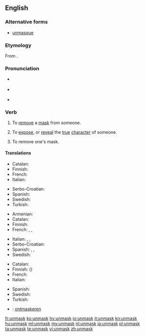 {{was wotd|2010|November|9}}
==English==

===Alternative forms===
* [[unmasque]] {{qualifier|archaic}}

===Etymology===
From {{prefix|un|mask}}.

===Pronunciation===
* {{a|UK}} {{IPA|/ʌnˈmæsk/|/ʌnˈmɑːsk/}}
* {{a|US}} {{IPA|/ʌnˈmæsk/}}
* {{rhymes|æsk|lang=en}}

===Verb===
{{en-verb}}

# {{context|transitive|lang=en}} To [[remove]] a [[mask]] from someone.
# {{context|transitive|lang=en}} To [[expose]], or [[reveal]] the [[true]] [[character]] of someone.
# {{context|intransitive|lang=en}} To remove one's mask.

====Translations====
{{trans-top|to remove a mask from someone}}
* Catalan: {{t+|ca|desemmarcar}}
* Finnish: {{t+|fi|paljastaa}}
* French: {{t+|fr|démasquer}}
* Italian: {{t|it|smascherare}}
{{trans-mid}}
* Serbo-Croatian: {{t+|sh|raskrinkati}}
* Spanish: {{t|es|desenmascarar}}
* Swedish: {{t|sv|avmaskera}}
* Turkish: {{t|tr|Birisinin maskesini düşürmek}}
{{trans-bottom}}

{{trans-top|to expose the true character of someone}}
* Armenian: {{t|hy|դիմակազերծել|tr=dimakazerçel|sc=Armn}}
* Catalan: {{t+|ca|desemmarcar}}
* Finnish: {{t+|fi|paljastaa}}
* French: {{t+|fr|révéler}}, {{t+|fr|dévoiler}}, {{t+|fr|démasquer}}
{{trans-mid}}
* Italian: {{t|it|smascherare}}, {{t|it|palesare}}, {{t+|it|scoprire}}
* Serbo-Croatian: {{t+|sh|raskrinkati|sc=Latn}}
* Spanish: {{t+|es|descubrir}}, {{t+|es|revelar}}, {{t+|es|demostrar}}
* Swedish: {{t|sv|avmaskera}}
{{trans-bottom}}

{{trans-top|to remove one's mask}}
* Catalan: {{t|ca|desemmarcar-se}}
* Finnish: {{t+|fi|paljastaa}} ({{t|fi|kasvonsa}})
* French: {{t+|fr|démasquer|alt=se démasquer}}
* Italian: {{t|it|smascherarsi}}
{{trans-mid}}
* Spanish: {{t|es|desenmascararse}}
* Swedish: {{t|sv|ta av sin mask}}
* Turkish: {{t|tr|Birisinin maskesini düşürmek}}
{{trans-bottom}}

{{checktrans-top}}
* {{ttbc|nl}}: [[ontmaskeren]]
{{trans-bottom}}

[[fr:unmask]]
[[ko:unmask]]
[[hy:unmask]]
[[io:unmask]]
[[it:unmask]]
[[kn:unmask]]
[[hu:unmask]]
[[ml:unmask]]
[[my:unmask]]
[[nl:unmask]]
[[ja:unmask]]
[[pl:unmask]]
[[ta:unmask]]
[[te:unmask]]
[[vi:unmask]]
[[zh:unmask]]